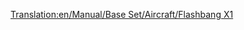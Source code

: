 [[Translation:en/Manual/Base Set/Aircraft/Flashbang X1]]

{{it/Manuale/Set base/Aeromobili/StatAeroplani|Name=Flashbang X1
|Image=[[File:en/Manual/Base Set/Aircraft/Flashbang X1.png|Flashbang X1]]
|Costo=260.088
|Velocità=952 km/h
|Annuale=19.974
|Progettato=1966
|Vita=20 anni
|Tipo=Piccolo
|Capacità=90 passeggeri e 12 sacchi postali
|Riadattabile=
*102 sacchi postali
*51 caramelle
|Descrizione=Il Flashbang X1 nel Toyland è l'equivalente dell'[[it/Manuale/Set base/Aeromobili/FFP Dart]], ma somiglia al [[it/Manuale/Set base/Aeromobili/Bakewell Luckett LB-8]].
|Real-life=Velivolo immaginario, nessuna corrispondenza con la realtà.
}}